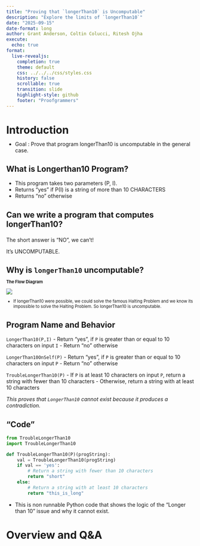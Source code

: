 ```yaml
---
title: "Proving that `longerThan10` is Uncomputable"
description: "Explore the limits of `longerThan10`"
date: "2025-09-15"
date-format: long
author: Grant Anderson, Coltin Colucci, Ritesh Ojha
execute:
  echo: true
format:
  live-revealjs:
    completion: true
    theme: default
    css: ../../../css/styles.css
    history: false
    scrollable: true
    transition: slide
    highlight-style: github
    footer: "Proofgrammers"
---
```


# Introduction

::: {.fragment style="margin-top: -0.5em; font-size: 1em;"} 
- Goal : Prove that program longerThan10 is uncomputable in the general case.
:::

## What is Longerthan10 Program?  

::: {.fragment style="margin-top: 1.0em; font-size: 1.0em;"} 
- This program takes two parameters (P, I).
- Returns "yes" if P(I) is a string of more than 10 CHARACTERS  
- Returns "no" otherwise
:::

## Can we write a program that computes longerThan10?

::: {.fragment style="margin-top: 1.5em; font-size: 1.0em;"} 
The short answer is "NO", we can't!

It's UNCOMPUTABLE.
:::

## Why is `longerThan10` uncomputable?

::: {.fragment style="margin-top: -0.5em; font-size: 0.8em;"} 
**The Flow Diagram**

![](flow.png)

- If longerThan10 were possible, we could solve the famous Halting Problem and we know its impossible to solve the Halting Problem. So longerThan10 is uncomputable.
:::

## Program Name and Behavior

::: {.fragment style="margin-top: .75em; font-size: 1.0em;"} 
`LongerThan10(P,I)`
- Return "yes", if `P` is greater than or equal to 10 characters on input `I`
- Return "no" otherwise

`LongerThan10OnSelf(P)`
- Return "yes", if `P` is greater than or equal to 10 characters on input `P`
- Return "no" otherwise

`TroubleLongerThan10(P)`
-  If `P` is at least 10 characters on input `P`, return a string with fewer than 10 characters
- Otherwise, return a string with at least 10 characters

*This proves that `LongerThan10` cannot exist because it produces a contradiction.*
:::

## "Code"

::: {.fragment style="margin-top: 0em; font-size: 1.0em;"} 
```Python
from TroubleLongerThan10 
import TroubleLongerThan10

def TroubleLongerThan10(P)(progString):
    val = TroubleLongerThan10(progString)
    if val == 'yes':
        # Return a string with fewer than 10 characters
        return "short"
    else:
        # Return a string with at least 10 characters
        return "this_is_long"
```

- This is non runnable Python code that shows the logic of the "Longer than 10" issue and why it cannot exist. 
:::

# Overview and Q&A